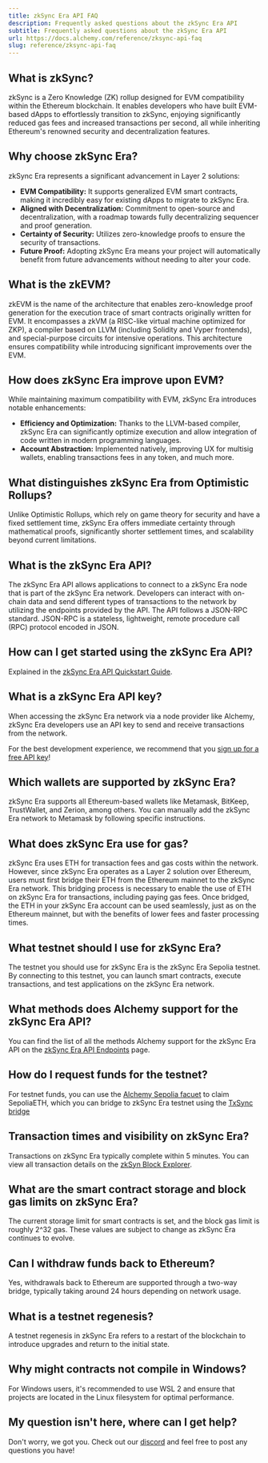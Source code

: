 ```yaml
---
title: zkSync Era API FAQ
description: Frequently asked questions about the zkSync Era API
subtitle: Frequently asked questions about the zkSync Era API
url: https://docs.alchemy.com/reference/zksync-api-faq
slug: reference/zksync-api-faq
---
```


## What is zkSync?

zkSync is a Zero Knowledge (ZK) rollup designed for EVM compatibility within the Ethereum blockchain. It enables developers who have built EVM-based dApps to effortlessly transition to zkSync, enjoying significantly reduced gas fees and increased transactions per second, all while inheriting Ethereum's renowned security and decentralization features.

## Why choose zkSync Era?

zkSync Era represents a significant advancement in Layer 2 solutions:

* **EVM Compatibility:** It supports generalized EVM smart contracts, making it incredibly easy for existing dApps to migrate to zkSync Era.
* **Aligned with Decentralization:** Commitment to open-source and decentralization, with a roadmap towards fully decentralizing sequencer and proof generation.
* **Certainty of Security:** Utilizes zero-knowledge proofs to ensure the security of transactions.
* **Future Proof:** Adopting zkSync Era means your project will automatically benefit from future advancements without needing to alter your code.

## What is the zkEVM?

zkEVM is the name of the architecture that enables zero-knowledge proof generation for the execution trace of smart contracts originally written for EVM. It encompasses a zkVM (a RISC-like virtual machine optimized for ZKP), a compiler based on LLVM (including Solidity and Vyper frontends), and special-purpose circuits for intensive operations. This architecture ensures compatibility while introducing significant improvements over the EVM.

## How does zkSync Era improve upon EVM?

While maintaining maximum compatibility with EVM, zkSync Era introduces notable enhancements:

* **Efficiency and Optimization:** Thanks to the LLVM-based compiler, zkSync Era can significantly optimize execution and allow integration of code written in modern programming languages.
* **Account Abstraction:** Implemented natively, improving UX for multisig wallets, enabling transactions fees in any token, and much more.

## What distinguishes zkSync Era from Optimistic Rollups?

Unlike Optimistic Rollups, which rely on game theory for security and have a fixed settlement time, zkSync Era offers immediate certainty through mathematical proofs, significantly shorter settlement times, and scalability beyond current limitations.

## What is the zkSync Era API?

The zkSync Era API allows applications to connect to a zkSync Era node that is part of the zkSync Era network. Developers can interact with on-chain data and send different types of transactions to the network by utilizing the endpoints provided by the API. The API follows a JSON-RPC standard. JSON-RPC is a stateless, lightweight, remote procedure call (RPC) protocol encoded in JSON.

## How can I get started using the zkSync Era API?

Explained in the [zkSync Era API Quickstart Guide](/reference/zksync-api-quickstart).

## What is a zkSync Era API key?

When accessing the zkSync Era network via a node provider like Alchemy, zkSync Era developers use an API key to send and receive transactions from the network.

For the best development experience, we recommend that you [sign up for a free API key](https://dashboard.alchemy.com/signup/?a=zksync-docs)!

## Which wallets are supported by zkSync Era?

zkSync Era supports all Ethereum-based wallets like Metamask, BitKeep, TrustWallet, and Zerion, among others. You can manually add the zkSync Era network to Metamask by following specific instructions.

## What does zkSync Era use for gas?

zkSync Era uses ETH for transaction fees and gas costs within the network. However, since zkSync Era operates as a Layer 2 solution over Ethereum, users must first bridge their ETH from the Ethereum mainnet to the zkSync Era network. This bridging process is necessary to enable the use of ETH on zkSync Era for transactions, including paying gas fees. Once bridged, the ETH in your zkSync Era account can be used seamlessly, just as on the Ethereum mainnet, but with the benefits of lower fees and faster processing times.

## What testnet should I use for zkSync Era?

The testnet you should use for zkSync Era is the zkSync Era Sepolia testnet. By connecting to this testnet, you can launch smart contracts, execute transactions, and test applications on the zkSync Era network.

## What methods does Alchemy support for the zkSync Era API?

You can find the list of all the methods Alchemy support for the zkSync Era API on the [zkSync Era API Endpoints](/reference/zksync-api-endpoints) page.

## How do I request funds for the testnet?

For testnet funds, you can use the [Alchemy Sepolia facuet](https://www.alchemy.com/faucets/ethereum-sepolia) to claim SepoliaETH, which you can bridge to zkSync Era testnet using the [TxSync bridge](https://portal.txsync.io/bridge/?network=era-sepolia)

## Transaction times and visibility on zkSync Era?

Transactions on zkSync Era typically complete within 5 minutes. You can view all transaction details on the [zkSyn Block Explorer](https://explorer.zksync.io).

## What are the smart contract storage and block gas limits on zkSync Era?

The current storage limit for smart contracts is set, and the block gas limit is roughly 2^32 gas. These values are subject to change as zkSync Era continues to evolve.

## Can I withdraw funds back to Ethereum?

Yes, withdrawals back to Ethereum are supported through a two-way bridge, typically taking around 24 hours depending on network usage.

## What is a testnet regenesis?

A testnet regenesis in zkSync Era refers to a restart of the blockchain to introduce upgrades and return to the initial state.

## Why might contracts not compile in Windows?

For Windows users, it's recommended to use WSL 2 and ensure that projects are located in the Linux filesystem for optimal performance.

## My question isn't here, where can I get help?

Don't worry, we got you. Check out our [discord](https://alchemy.com/discord) and feel free to post any questions you have!
